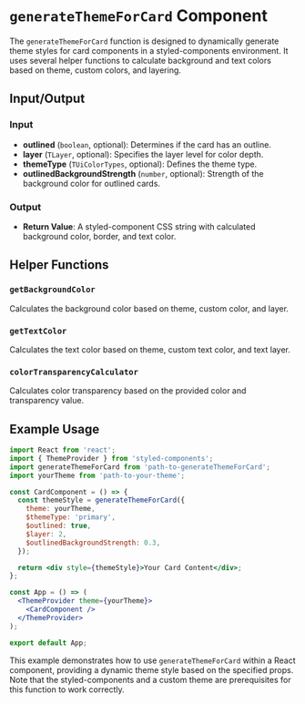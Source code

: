 # `generateThemeForCard` Component

The `generateThemeForCard` function is designed to dynamically generate theme styles for card components in a styled-components environment. It uses several helper functions to calculate background and text colors based on theme, custom colors, and layering.

## Input/Output

### Input

- **outlined** (`boolean`, optional): Determines if the card has an outline.
- **layer** (`TLayer`, optional): Specifies the layer level for color depth.
- **themeType** (`TUiColorTypes`, optional): Defines the theme type.
- **outlinedBackgroundStrength** (`number`, optional): Strength of the background color for outlined cards.

### Output

- **Return Value**: A styled-component CSS string with calculated background color, border, and text color.

## Helper Functions

### `getBackgroundColor`

Calculates the background color based on theme, custom color, and layer.

### `getTextColor`

Calculates the text color based on theme, custom text color, and text layer.

### `colorTransparencyCalculator`

Calculates color transparency based on the provided color and transparency value.

## Example Usage

```jsx
import React from 'react';
import { ThemeProvider } from 'styled-components';
import generateThemeForCard from 'path-to-generateThemeForCard';
import yourTheme from 'path-to-your-theme';

const CardComponent = () => {
  const themeStyle = generateThemeForCard({
    theme: yourTheme,
    $themeType: 'primary',
    $outlined: true,
    $layer: 2,
    $outlinedBackgroundStrength: 0.3,
  });

  return <div style={themeStyle}>Your Card Content</div>;
};

const App = () => (
  <ThemeProvider theme={yourTheme}>
    <CardComponent />
  </ThemeProvider>
);

export default App;
```

This example demonstrates how to use `generateThemeForCard` within a React component, providing a dynamic theme style based on the specified props. Note that the styled-components and a custom theme are prerequisites for this function to work correctly.
